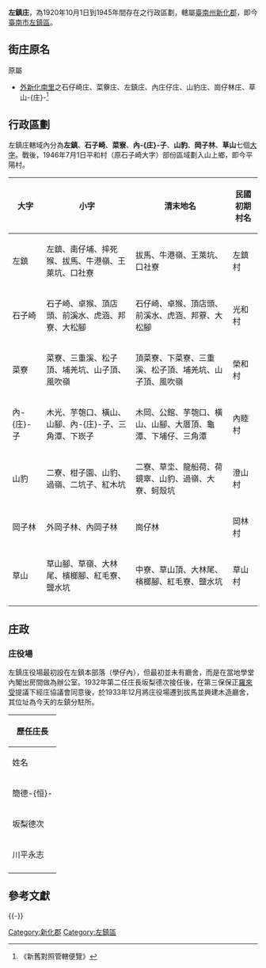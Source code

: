 {{noteTA
|1=zh-hans:庄; zh-hant:庄;
}}
'''左鎮庄'''，為1920年10月1日到1945年間存在之行政區劃，轄屬[[臺南州|臺南州]][[新化郡|新化郡]]，即今[[臺南市|臺南市]][[左鎮區|左鎮區]]{{r|志1|page=281}}。

==街庄原名==
原屬
*[[外新化南里|外新化南里]]之石仔崎庄、菜藔庄、左鎮庄、內庄仔庄、山豹庄、崗仔林庄、草山-{庄}-<ref>《新舊對照管轄便覽》</ref>

==行政區劃==
左鎮庄轄域內分為'''左鎮'''、'''石子崎'''、'''菜寮'''、'''內-{庄}-子'''、'''山豹'''、'''岡子林'''、'''草山'''七個[[大字_(行政區劃)|大字]]{{r|志1|page=92}}。戰後，1946年7月1日平和村（原石子崎大字）部份區域劃入山上鄉，即今平陽村。

{|class=wikitable
|-
!大字!!小字!!清末地名!!民國初期村名{{r|志1|page=94}}
|-
|左鎮||左鎮、南仔埔、摔死猴、拔馬、牛港嶺、王萊坑、口社寮||拔馬、牛港嶺、王萊坑、口社寮{{r|志1|page=93}}||左鎮村
|-
|石子崎||石子崎、卓猴、頂店頭、前溪水、虎涵、邦寮、大松腳||石仔崎、卓猴、頂店頭、前溪水、虎涵、邦藔、大松腳{{r|志1|page=93}}||光和村
|-
|菜寮||菜寮、三重溪、松子頂、埔羌坑、山子頂、風吹嶺||頂菜寮、下菜寮、三重溪、松子頂、埔羌坑、山子頂、風吹嶺{{r|志1|page=93}}||榮和村
|-
|內-{庄}-子||木光、芋匏口、橫山、山腳、內-{庄}-子、三角潭、下崁子||木岡、公館、芋匏口、橫山、山腳、大厝頂、龜潭、下埔仔、三角潭{{r|志1|page=93}}||內睦村
|-
|山豹||二寮、柑子園、山豹、過嶺、二坑子、紅木坑||二寮、草坔、龍船荷、荷鏡窣、山豹、過嶺、大寮、蚵殼坑{{r|志1|page=93}}||澄山村
|-
|岡子林||外岡子林、內岡子林||崗仔林{{r|志1|page=93}}||岡林村
|-
|草山||草山腳、草嶺、大林尾、檳榔腳、紅毛寮、鹽水坑||中寮、草山頂、大林尾、檳榔腳、紅毛寮、鹽水坑{{r|志1|page=93}}||草山村
|-
|}

== 庄政 ==
=== 庄役場 ===
左鎮庄役場最初設在左鎮本部落（學仔內），但最初並未有廳舍，而是在當地學堂內閣出房間做為辦公室{{r|志1|page=281}}。1932年第二任庄長坂梨德次接任後，在第三保保正[[羅來受|羅來受]]提議下經庄協議會同意後，於1933年12月將庄役場遷到拔馬並興建木造廳舍，其位址為今天的左鎮分駐所{{r|志1|page=282}}。

{|class=wikitable
!colspan=3|歷任庄長
|-
|姓名||任期||備註
|-
|簡德-{恒}-||1920年10月1日－1932年9月30日||
|-
|坂梨德次||1932年10月1日－1943年1月18日||因病卒於任內。左鎮庄役場在左鎮國民學校為其舉辦庄葬。{{r|志1|page=282}}
|-
|川平永志||1943年－1945年 ||
|-
|}

== 參考文獻 ==
{{Reflist
|refs =
<ref name="志1">{{cite book |authors = 尹章義 總編纂、葉志-{杰}- 主撰 |title=《左鎮鄉志》 【上】 |publisher=臺南市左鎮區公所 |isbn=978-986-03-2996-4 |date=2012年6月}}</ref>
}}

{{-}}
{{台南州}}

[[Category:新化郡|Category:新化郡]]
[[Category:左鎮區|Category:左鎮區]]